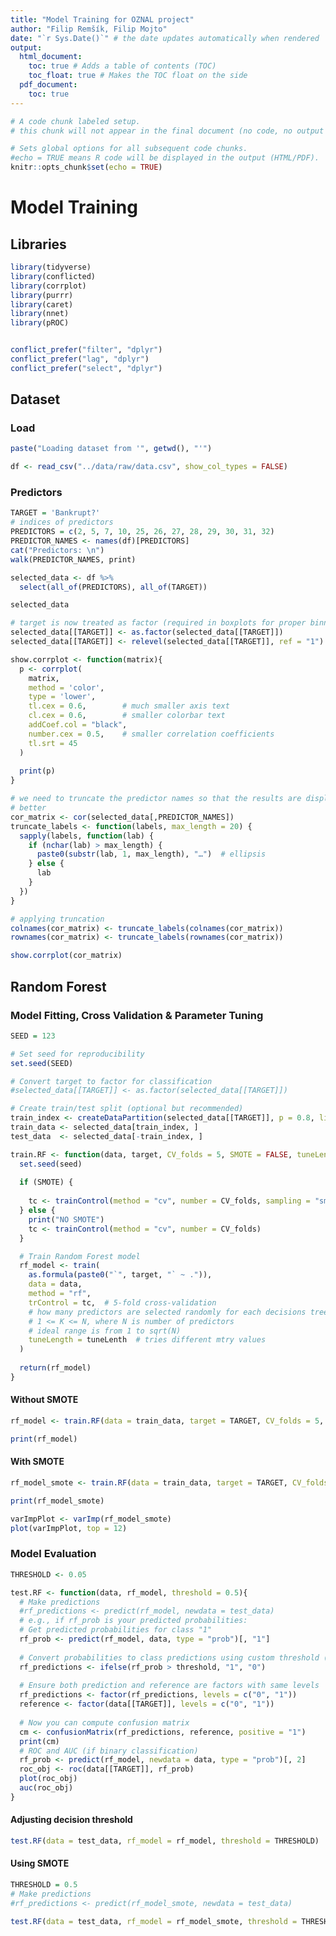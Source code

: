 ```yaml
---
title: "Model Training for OZNAL project"
author: "Filip Remšík, Filip Mojto"
date: "`r Sys.Date()`" # the date updates automatically when rendered
output:
  html_document:
    toc: true # Adds a table of contents (TOC)
    toc_float: true # Makes the TOC float on the side
  pdf_document:
    toc: true
---
```


```r
# A code chunk labeled setup.
# this chunk will not appear in the final document (no code, no output shown), but it will run

# Sets global options for all subsequent code chunks.
#echo = TRUE means R code will be displayed in the output (HTML/PDF).
knitr::opts_chunk$set(echo = TRUE)
```

# Model Training

## Libraries

```r

library(tidyverse)
library(conflicted)
library(corrplot)
library(purrr)
library(caret)
library(nnet)
library(pROC)


conflict_prefer("filter", "dplyr")
conflict_prefer("lag", "dplyr")
conflict_prefer("select", "dplyr")

```

## Dataset

### Load

```r

paste("Loading dataset from '", getwd(), "'")

df <- read_csv("../data/raw/data.csv", show_col_types = FALSE)
```

### Predictors

```r

TARGET = 'Bankrupt?'
# indices of predictors
PREDICTORS = c(2, 5, 7, 10, 25, 26, 27, 28, 29, 30, 31, 32)
PREDICTOR_NAMES <- names(df)[PREDICTORS]
cat("Predictors: \n")
walk(PREDICTOR_NAMES, print)

selected_data <- df %>%
  select(all_of(PREDICTORS), all_of(TARGET))

selected_data

# target is now treated as factor (required in boxplots for proper binning)
selected_data[[TARGET]] <- as.factor(selected_data[[TARGET]])
selected_data[[TARGET]] <- relevel(selected_data[[TARGET]], ref = "1")

```

```r

show.corrplot <- function(matrix){
  p <- corrplot(
    matrix,
    method = 'color',
    type = 'lower',
    tl.cex = 0.6,        # much smaller axis text
    cl.cex = 0.6,        # smaller colorbar text
    addCoef.col = "black",
    number.cex = 0.5,    # smaller correlation coefficients
    tl.srt = 45
  )
  
  print(p)
}

# we need to truncate the predictor names so that the results are displayed
# better
cor_matrix <- cor(selected_data[,PREDICTOR_NAMES])
truncate_labels <- function(labels, max_length = 20) {
  sapply(labels, function(lab) {
    if (nchar(lab) > max_length) {
      paste0(substr(lab, 1, max_length), "…")  # ellipsis
    } else {
      lab
    }
  })
}

# applying truncation
colnames(cor_matrix) <- truncate_labels(colnames(cor_matrix))
rownames(cor_matrix) <- truncate_labels(rownames(cor_matrix))

show.corrplot(cor_matrix)
```

## Random Forest

### Model Fitting, Cross Validation & Parameter Tuning

```r

SEED = 123

# Set seed for reproducibility
set.seed(SEED)

# Convert target to factor for classification
#selected_data[[TARGET]] <- as.factor(selected_data[[TARGET]])

# Create train/test split (optional but recommended)
train_index <- createDataPartition(selected_data[[TARGET]], p = 0.8, list = FALSE)
train_data <- selected_data[train_index, ]
test_data  <- selected_data[-train_index, ]

train.RF <- function(data, target, CV_folds = 5, SMOTE = FALSE, tuneLenth = 3, seed = 123){
  set.seed(seed)
  
  if (SMOTE) {
  
    tc <- trainControl(method = "cv", number = CV_folds, sampling = "smote")
  } else {
    print("NO SMOTE")
    tc <- trainControl(method = "cv", number = CV_folds)
  }

  # Train Random Forest model
  rf_model <- train(
    as.formula(paste0("`", target, "` ~ .")),
    data = data,
    method = "rf",
    trControl = tc,  # 5-fold cross-validation
    # how many predictors are selected randomly for each decisions tree
    # 1 <= K <= N, where N is number of predictors
    # ideal range is from 1 to sqrt(N)
    tuneLength = tuneLenth  # tries different mtry values
  )
  
  return(rf_model)
}
```

#### Without SMOTE

```r


rf_model <- train.RF(data = train_data, target = TARGET, CV_folds = 5, SMOTE = FALSE, tuneLenth = 3, seed = SEED)

print(rf_model)

```

#### With SMOTE

```r

rf_model_smote <- train.RF(data = train_data, target = TARGET, CV_folds = 5, SMOTE = TRUE, tuneLenth = 3, seed = SEED)

print(rf_model_smote)

varImpPlot <- varImp(rf_model_smote)
plot(varImpPlot, top = 12)

```

### Model Evaluation

```r

THRESHOLD <- 0.05

test.RF <- function(data, rf_model, threshold = 0.5){
  # Make predictions
  #rf_predictions <- predict(rf_model, newdata = test_data)
  # e.g., if rf_prob is your predicted probabilities:
  # Get predicted probabilities for class "1"
  rf_prob <- predict(rf_model, data, type = "prob")[, "1"]
  
  # Convert probabilities to class predictions using custom threshold (e.g., 0.2)
  rf_predictions <- ifelse(rf_prob > threshold, "1", "0")
  
  # Ensure both prediction and reference are factors with same levels
  rf_predictions <- factor(rf_predictions, levels = c("0", "1"))
  reference <- factor(data[[TARGET]], levels = c("0", "1"))
  
  # Now you can compute confusion matrix
  cm <- confusionMatrix(rf_predictions, reference, positive = "1")
  print(cm)
  # ROC and AUC (if binary classification)
  rf_prob <- predict(rf_model, newdata = data, type = "prob")[, 2]
  roc_obj <- roc(data[[TARGET]], rf_prob)
  plot(roc_obj)
  auc(roc_obj)
}


```

#### Adjusting decision threshold

```r

test.RF(data = test_data, rf_model = rf_model, threshold = THRESHOLD)

```

#### Using SMOTE

```r

THRESHOLD = 0.5
# Make predictions
#rf_predictions <- predict(rf_model_smote, newdata = test_data)

test.RF(data = test_data, rf_model = rf_model_smote, threshold = THRESHOLD)

```

